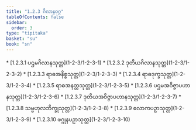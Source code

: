 ```yaml
---
title: "1.2.3 ဂိလာနဝဂ္ဂ"
tableOfContents: false
sidebar:
  order: 3
type: "tipitaka"
basket: "su"
book: "sn"
---
```



<DynamicBreadcrumb />



<TableOfContents book="sn" section="1.2.3">
* [1.2.3.1 ပဌမဂိလာနသုတ္တ](1-2-3/1-2-3-1)
* [1.2.3.2 ဒုတိယဂိလာနသုတ္တ](1-2-3/1-2-3-2)
* [1.2.3.3 ရာဓအနိစ္စသုတ္တ](1-2-3/1-2-3-3)
* [1.2.3.4 ရာဓဒုက္ခသုတ္တ](1-2-3/1-2-3-4)
* [1.2.3.5 ရာဓအနတ္တသုတ္တ](1-2-3/1-2-3-5)
* [1.2.3.6 ပဌမအဝိဇ္ဇာပဟာနသုတ္တ](1-2-3/1-2-3-6)
* [1.2.3.7 ဒုတိယအဝိဇ္ဇာပဟာနသုတ္တ](1-2-3/1-2-3-7)
* [1.2.3.8 သမ္ဗဟုလဘိက္ခုသုတ္တ](1-2-3/1-2-3-8)
* [1.2.3.9 လောကပဉှာသုတ္တ](1-2-3/1-2-3-9)
* [1.2.3.10 ဖဂ္ဂုနပဉှာသုတ္တ](1-2-3/1-2-3-10)
</TableOfContents>